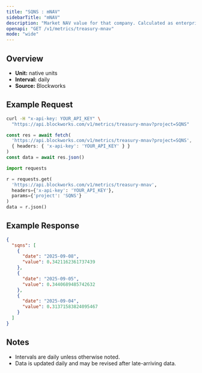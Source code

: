 ```yaml
---
title: "SQNS : mNAV"
sidebarTitle: "mNAV"
description: "Market NAV value for that company. Calculated as enterprise value / NAV"
openapi: "GET /v1/metrics/treasury-mnav"
mode: "wide"
---
```


## Overview

- **Unit:** native units
- **Interval:** daily
- **Source:** Blockworks

## Example Request

<CodeGroup>

```bash cURL
curl -H "x-api-key: YOUR_API_KEY" \
  "https://api.blockworks.com/v1/metrics/treasury-mnav?project=SQNS"
```

```typescript TypeScript
const res = await fetch(
  'https://api.blockworks.com/v1/metrics/treasury-mnav?project=SQNS',
  { headers: { 'x-api-key': 'YOUR_API_KEY' } }
)
const data = await res.json()
```

```python Python
import requests

r = requests.get(
  'https://api.blockworks.com/v1/metrics/treasury-mnav',
  headers={'x-api-key': 'YOUR_API_KEY'},
  params={'project': 'SQNS'}
)
data = r.json()
```

</CodeGroup>

## Example Response

```json
{
  "sqns": [
    {
      "date": "2025-09-08",
      "value": 0.3421162361737439
    },
    {
      "date": "2025-09-05",
      "value": 0.3440689485742632
    },
    {
      "date": "2025-09-04",
      "value": 0.31371583824095467
    }
  ]
}
```

## Notes
- Intervals are daily unless otherwise noted.
- Data is updated daily and may be revised after late-arriving data.
